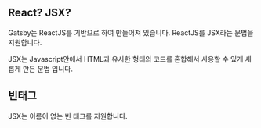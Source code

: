 
## React? JSX?

Gatsby는 ReactJS를 기반으로 하여 만들어져 있습니다.
ReactJS를 JSX라는 문법을 지원합니다.

JSX는 Javascript안에서 HTML과 유사한 형태의 코드를 혼합해서 사용할 수 있게 새롭게 만든 문법 입니다.


## 빈태그
JSX는 이름이 없는 빈 태그를 지원합니다.
